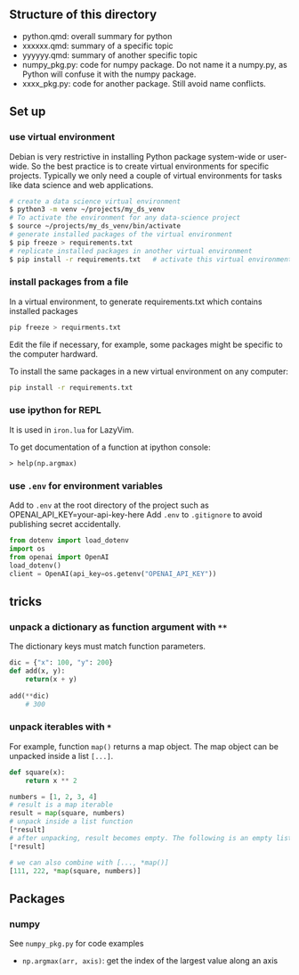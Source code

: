 ## Structure of this directory
- python.qmd: overall summary for python
- xxxxxx.qmd: summary of a specific topic
- yyyyyy.qmd: summary of another specific topic
- numpy_pkg.py: code for numpy package. Do not name it a numpy.py, as Python will confuse it with the numpy package.
- xxxx_pkg.py: code for another package. Still avoid name conflicts.

## Set up

### use virtual environment
Debian is very restrictive in installing Python package system-wide or user-wide. So the best practice is to create virtual environments for specific projects. Typically we only need a couple of virtual environments for tasks like data science and web applications.
```sh
# create a data science virtual environment
$ python3 -m venv ~/projects/my_ds_venv
# To activate the environment for any data-science project
$ source ~/projects/my_ds_venv/bin/activate
# generate installed packages of the virtual environment
$ pip freeze > requirements.txt
# replicate installed packages in another virtual environment
$ pip install -r requirements.txt   # activate this virtual environment first
```

### install packages from a file
In a virtual environment, to generate requirements.txt which contains installed packages
```sh
pip freeze > requirments.txt
```
Edit the file if necessary, for example, some packages might be specific to the computer hardward.

To install the same packages in a new virtual environment on any computer:
```sh
pip install -r requirements.txt
```

### use ipython for REPL
It is used in `iron.lua` for LazyVim.

To get documentation of a function at ipython console:

`> help(np.argmax)`

### use `.env` for environment variables
Add to `.env` at the root directory of the project such as 
  OPENAI_API_KEY=your-api-key-here
Add `.env` to `.gitignore` to avoid publishing secret accidentally.

```python
from dotenv import load_dotenv
import os
from openai import OpenAI
load_dotenv()
client = OpenAI(api_key=os.getenv("OPENAI_API_KEY"))
```


## tricks

### unpack a dictionary as function argument with `**`
The dictionary keys must match function parameters.

```python
dic = {"x": 100, "y": 200}
def add(x, y):
    return(x + y)
    
add(**dic)
    # 300
```


### unpack iterables with `*`
For example, function `map()` returns a map object. The map object can be unpacked inside a list `[...]`.

```python
def square(x):
    return x ** 2

numbers = [1, 2, 3, 4]
# result is a map iterable
result = map(square, numbers)
# unpack inside a list function
[*result]
# after unpacking, result becomes empty. The following is an empty list.
[*result]

# we can also combine with [..., *map()]
[111, 222, *map(square, numbers)]
```



## Packages

### numpy
See `numpy_pkg.py` for code examples

- `np.argmax(arr, axis)`: get the index of the largest value along an axis
